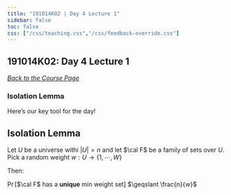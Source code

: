 ```yaml
---
title: "191014K02 | Day 4 Lecture 1"
sidebar: false
toc: false
css: ["/css/teaching.css","/css/feedback-override.css"]
---
```


:::{.column-body-outset}

## 191014K02: Day 4 Lecture 1

_[Back to the Course Page](../../)_


### Isolation Lemma

Here's our key tool for the day!

:::{.callout-tip}

# Isolation Lemma

Let $U$ be a universe withi $|U|=n$ and let $\cal F$ be a family of sets over $U$. Pick a random weight $w: U \rightarrow\{1, \cdots ,W\}$

Then:

$\operatorname{Pr}$[$\cal F$ has a **unique** min weight set] $\geqslant \frac{n}{w}$

:::

:::